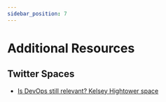 ```yaml
---
sidebar_position: 7
---
```


# Additional Resources

## Twitter Spaces

- [Is DevOps still relevant? Kelsey Hightower space](https://twitter.com/i/spaces/1dRKZlMPbWaJB)
